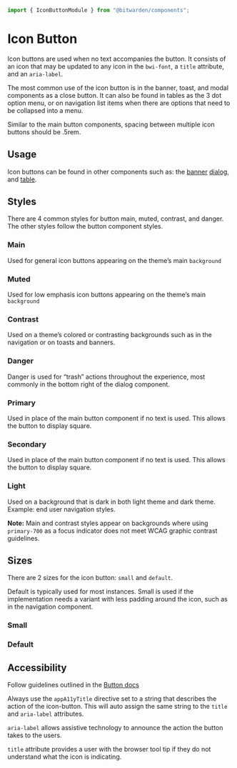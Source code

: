 

<Meta of={stories} />

```ts
import { IconButtonModule } from "@bitwarden/components";
```

# Icon Button

Icon buttons are used when no text accompanies the button. It consists of an icon that may be
updated to any icon in the `bwi-font`, a `title` attribute, and an `aria-label`.

The most common use of the icon button is in the banner, toast, and modal components as a close
button. It can also be found in tables as the 3 dot option menu, or on navigation list items when
there are options that need to be collapsed into a menu.

Similar to the main button components, spacing between multiple icon buttons should be .5rem.

<Primary />
<Controls />

## Usage

Icon buttons can be found in other components such as: the
[banner](?path=/docs/component-library-banner--docs)
[dialog](?path=/docs/component-library-dialogs--docs), and
[table](?path=/docs/component-library-table--docs).

<Story id="component-library-banner--premium" />

## Styles

There are 4 common styles for button main, muted, contrast, and danger. The other styles follow the
button component styles.

### Main

Used for general icon buttons appearing on the theme’s main `background`

<Story id="component-library-icon-button--main" />

### Muted

Used for low emphasis icon buttons appearing on the theme’s main `background`

<Story id="component-library-icon-button--muted" />

### Contrast

Used on a theme’s colored or contrasting backgrounds such as in the navigation or on toasts and
banners.

<Story id="component-library-icon-button--contrast" />

### Danger

Danger is used for “trash” actions throughout the experience, most commonly in the bottom right of
the dialog component.

<Story id="component-library-icon-button--danger" />

### Primary

Used in place of the main button component if no text is used. This allows the button to display
square.

<Story id="component-library-icon-button--primary" />

### Secondary

Used in place of the main button component if no text is used. This allows the button to display
square.

<Story id="component-library-icon-button--secondary" />

### Light

Used on a background that is dark in both light theme and dark theme. Example: end user navigation
styles.

<Story id="component-library-icon-button--light" />

**Note:** Main and contrast styles appear on backgrounds where using `primary-700` as a focus
indicator does not meet WCAG graphic contrast guidelines.

## Sizes

There are 2 sizes for the icon button: `small` and `default`.

Default is typically used for most instances. Small is used if the implementation needs a variant
with less padding around the icon, such as in the navigation component.

### Small

<Story id="component-library-icon-button--small" />

### Default

<Story id="component-library-icon-button--default" />

## Accessibility

Follow guidelines outlined in the [Button docs](?path=/docs/component-library-button--doc)

Always use the `appA11yTitle` directive set to a string that describes the action of the
icon-button. This will auto assign the same string to the `title` and `aria-label` attributes.

`aria-label` allows assistive technology to announce the action the button takes to the users.

`title` attribute provides a user with the browser tool tip if they do not understand what the icon
is indicating.
